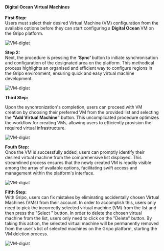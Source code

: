 #### Digital Ocean Virtual Machines

<b> First Step: </b>
<br />
Users must select their desired Virtual Machine (VM) configuration from the available options before they can start configuring a <b> Digital Ocean </b> VM on the Gripo platform.

![VM-digiat](/cloud_services/digital_ocean/vms/vm1.png)

<b> Step 2:</b>
<br />
Next, the procedure is pressing the <b>'Sync' </b>button to initiate synchronisation and configuration of the designated area on the platform. This methodical process highlights an organised and efficient way to configure regions in the Gripo environment, ensuring quick and easy virtual machine development.

![VM-digiat](/cloud_services/digital_ocean/vms/vm2.png)

<b> Third Step: </b><br />

Upon the synchronization's completion, users can proceed with VM creation by choosing their preferred VM from the provided list and selecting the <b>"Add Virtual Machine"</b> button. This uncomplicated procedure optimizes the workflow for creating VMs, allowing users to efficiently provision the required virtual infrastructure.

![VM-digiat](/cloud_services/digital_ocean/vms/vm3.png)

<b> Fouth Step:</b>
<br />
Once the VM is successfully added, users can promptly identify their desired virtual machine from the comprehensive list displayed. This streamlined process ensures that the newly created VM is readily visible among the array of available options, facilitating swift access and management within the platform's interface.

![VM-digiat](/cloud_services/digital_ocean/vms/vm4.png)

<b> Fifth Step: </b>
<br />
With Gripo, users can fix mistakes by eliminating accidentally chosen Virtual Machines
(VMs) from their account. In order to accomplish this, users only need to pick the
incorrectly selected virtual machine (VM) from the list and then press the "Select
" button. In order to delete the chosen virtual machine from the list, users only
need to click on the "Delete" button. By taking this action, the selected virtual
machine will be permanently removed from the user's list of selected machines on
the Gripo platform, starting the VM deletion process.

![VM-digiat](/cloud_services/digital_ocean/vms/delete-vms.png)
